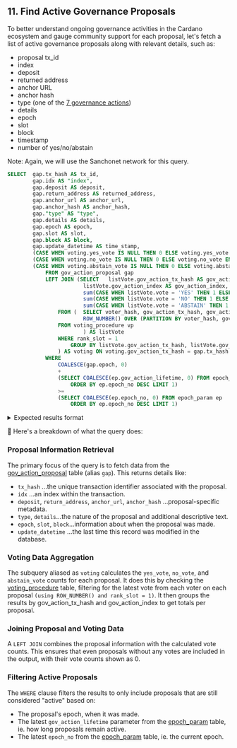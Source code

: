 
## 11. Find Active Governance Proposals

To better understand ongoing governance activities in the Cardano ecosystem and gauge community support for each proposal, let's fetch a list of active governance proposals along with relevant details, such as:

- proposal tx_id
- index
- deposit
- returned address
- anchor URL 
- anchor hash 
- type (one of the [7 governance actions](https://docs.sanchogov.tools/how-to-use-the-govtool/using-govtool/governance-actions))
- details
- epoch
- slot
- block
- timestamp 
- number of yes/no/abstain 

Note: Again, we will use the Sanchonet network for this query.

```sql
SELECT 	gap.tx_hash AS tx_id,
		gap.idx AS "index",
		gap.deposit AS deposit,
		gap.return_address AS returned_address,
		gap.anchor_url AS anchor_url,
		gap.anchor_hash AS anchor_hash,
		gap."type" AS "type",
		gap.details AS details,
		gap.epoch AS epoch,
		gap.slot AS slot,
		gap.block AS block,
		gap.update_datetime AS time_stamp,
		(CASE WHEN voting.yes_vote IS NULL THEN 0 ELSE voting.yes_vote END) AS yes_vote,
		(CASE WHEN voting.no_vote IS NULL THEN 0 ELSE voting.no_vote END) AS no_vote,
		(CASE WHEN voting.abstain_vote IS NULL THEN 0 ELSE voting.abstain_vote END) AS abstain_vote
			FROM gov_action_proposal gap
			LEFT JOIN (SELECT 	listVote.gov_action_tx_hash AS gov_action_tx_hash,
						listVote.gov_action_index AS gov_action_index,
						sum(CASE WHEN listVote.vote = 'YES' THEN 1 ELSE 0 END) AS yes_vote,
						sum(CASE WHEN listVote.vote = 'NO' THEN 1 ELSE 0 END) AS no_vote,
						sum(CASE WHEN listVote.vote = 'ABSTAIN' THEN 1 ELSE 0 END) AS abstain_vote
				FROM (	SELECT voter_hash, gov_action_tx_hash, gov_action_index, vote, 
						ROW_NUMBER() OVER (PARTITION BY voter_hash, gov_action_tx_hash, gov_action_index ORDER BY slot DESC) AS rank_slot
				FROM voting_procedure vp 
						) AS listVote
				WHERE rank_slot = 1			
			        GROUP BY listVote.gov_action_tx_hash, listVote.gov_action_index
				) AS voting ON voting.gov_action_tx_hash = gap.tx_hash AND voting.gov_action_index = gap.idx
			WHERE 
				COALESCE(gap.epoch, 0) 
				+ 
				(SELECT COALESCE(ep.gov_action_lifetime, 0) FROM epoch_param ep
					ORDER BY ep.epoch_no DESC LIMIT 1)
				>= 
				(SELECT COALESCE(ep.epoch_no, 0) FROM epoch_param ep
				    ORDER BY ep.epoch_no DESC LIMIT 1)
```

<details>
<summary>
Expected results format
</summary>

```sql

tx_id      | index| deposit        | returned_address     | anchor_url                                | anchor_hash | type                   | details                | epoch | slot       | block     | time_stamp      | yes_vote | no_vote | abstain_vote
-----------+------+----------------+----------------------+-------------------------------------------+-------------+------------------------+------------------------+-------+------------+-----------+-----------------+----------+---------+------------- 
b71b...e3a | 0    | 100,000,000,000| stake_test1up...2r5a | https://thc-room335.com/poolMetaData.json | 6dd6...755  | INFO_ACTION            | {"type": "INFO_ACTION"}| 406   | 35,115,090 | 1,754,277 |2024-08-07 10:07 |     0    |    0    |       0


(Note: full results trimmed for readability)
```

</details>



🔎  Here's a breakdown of what the query does:

<Steps>

### Proposal Information Retrieval 

The primary focus of the query is to fetch data from the [gov_action_proposal](/../../schema.md#gov_action_proposal) table (alias `gap`). This returns details like:

- `tx_hash` ...the unique transaction identifier associated with the proposal.
- `idx` ...an index within the transaction.
- `deposit`, `return_address`, `anchor_url`, `anchor_hash` ...proposal-specific metadata.
- `type`, `details`...the nature of the proposal and additional descriptive text.
- `epoch`, `slot`, `block`...information about when the proposal was made.
- `update_datetime` ...the last time this record was modified in the database.

### Voting Data Aggregation

The subquery aliased as `voting` calculates the `yes_vote`, `no_vote`, and `abstain_vote` counts for each proposal. It does this by checking the [voting_procedure](/../../schema.md#voting_procedure) table, filtering for the latest vote from each voter on each proposal `(using ROW_NUMBER() and rank_slot = 1)`. It then groups the results by gov_action_tx_hash and gov_action_index to get totals per proposal.

### Joining Proposal and Voting Data

A `LEFT JOIN` combines the proposal information with the calculated vote counts. This ensures that even proposals without any votes are included in the output, with their vote counts shown as 0.

### Filtering Active Proposals

The `WHERE` clause filters the results to only include proposals that are still considered "active" based on:
- The proposal's epoch, when it was made.
- The latest `gov_action_lifetime` parameter from the [epoch_param](/../../schema.md#epoch_param) table, ie. how long proposals remain active.
- The latest `epoch_no` from the [epoch_param](/../../schema.md#epoch_param) table, ie. the current epoch.

</Steps>
